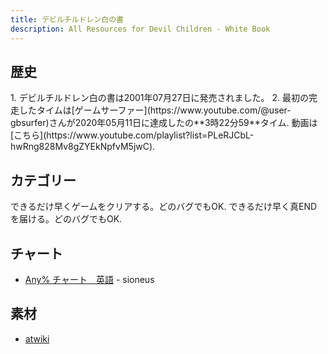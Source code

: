 ```yaml
---
title: デビルチルドレン白の書
description: All Resources for Devil Children - White Book
---
```



<DocsHero 
    content="デビルチルドレン白の書はデビルチルドレンシリーズの３作目、赤と黒の書の続きです。"
    srcUrl={whiteCover}
    alt="Devil Children: White Book Box Cover"
/>

<LinkCard title="ランキング" href="https://www.speedrun.com/ja-JP/dcw" description="投稿されたRTA動画を観るようにSpeedrun.comへ"/>


## 歴史

<Steps>
1. デビルチルドレン白の書は2001年07月27日に発売されました。
2. 最初の完走したタイムは[ゲームサーファー](https://www.youtube.com/@user-gbsurfer)さんが2020年05月11日に達成したの**3時22分59**タイム. 動画は[こちら](https://www.youtube.com/playlist?list=PLeRJCbL-hwRng828Mv8gZYEkNpfvM5jwC).
</Steps>

## カテゴリー
<CardGrid>
    <Card title="Any%">できるだけ早くゲームをクリアする。どのバグでもOK.</Card>
    <Card title="真END">できるだけ早く真ENDを届ける。どのバグでもOK.</Card>
</CardGrid>

## チャート
- [Any% チャート　英語](https://sioneus.me/notes/white) - sioneus

## 素材
- [atwiki](https://w.atwiki.jp/devilchildren_w/pages/9.html)

